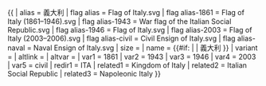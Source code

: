 {{ {{{1<noinclude>|country showdata</noinclude>}}}
| alias = 義大利
| flag alias = Flag of Italy.svg
| flag alias-1861 = Flag of Italy (1861–1946).svg
| flag alias-1943 = War flag of the Italian Social Republic.svg
| flag alias-1946 = Flag of Italy.svg
| flag alias-2003 = Flag of Italy (2003–2006).svg
| flag alias-civil = Civil Ensign of Italy.svg
| flag alias-naval = Naval Ensign of Italy.svg
| size = {{{size|}}}
| name = {{#if: {{{name|}}} | {{{name|}}} | 義大利 }}
| variant = {{{variant|}}}
| altlink = {{{altlink|}}}
| altvar = {{{altvar|}}}
<noinclude>
| var1 = 1861
| var2 = 1943
| var3 = 1946
| var4 = 2003
| var5 = civil
| redir1 = ITA
| related1 = Kingdom of Italy
| related2 = Italian Social Republic
| related3 = Napoleonic Italy
</noinclude>
}}
